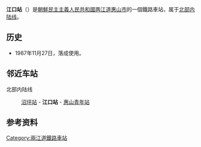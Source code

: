 {{朝鮮半島車站資訊
|公司色 = blue
|文字色 = 
|站名 = 江口站
|圖片 = 
|pxl = 
|圖片說明 =
|前一站 = [[沼坪站|沼坪]]
|前一站距離 = 4.8
|後一站距離 = 4.1
|後一站 = [[惠山青年站|惠山青年]]
|所屬路線 = [[北部内陆线|北部内陆线]]
|距離 =245.1
|起點站 = [[满浦青年站|满浦青年]]
|諺文 = 강구역
|朝鮮漢字 = 江口驛
|文觀部式 = Ganggu-yeok
|馬-賴式 = Kanggu-yŏk
|副站名 = 
|車站編號 = 
|停站路線數 = 
|所屬公司 = [[朝鮮民主主義人民共和國鐵道省|朝鮮民主主義人民共和國鐵道省]]
|所在地 =[[两江道|两江道]][[惠山市|惠山市]]
|車站構造 = 地面车站
|月台配置 = 1面2线
|啟用年月日 =1987年11月27日
|廢站年月日 = 
|上下車人次 = 
|統計年度 = 
|轉車 = 
|備註 = 
|全寬備註 = 
}}

'''江口站'''（{{lang-ko|강구역}}）是[[朝鮮民主主義人民共和國|朝鮮民主主義人民共和國]][[两江道|两江道]][[惠山市|惠山市]]的一個鐵路車站，属于[[北部内陆线|北部内陆线]]。

==历史==
*1987年11月27日，落成使用。

==邻近车站==
北部内陆线
:[[沼坪站|沼坪站]] - '''江口站''' - [[惠山青年站|惠山青年站]]

==参考资料==
{{reflist}}

{{朝鲜铁路小作品}}

{{北部内陆线}}

[[Category:兩江道鐵路車站|Category:兩江道鐵路車站]]
